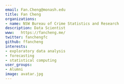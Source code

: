 ```yaml
---
email: Fan.Cheng@monash.edu
title: Fan Cheng
organizations:
- name: NSW Bureau of Crime Statistics and Research
description: Data Scientist
www:   https://fancheng.me/
twitter: fanchengfc
github: ffancheng
interests:
- exploratory data analysis
- forecasting
- statistical computing
user_groups:
- Alumni
image: avatar.jpg
---
```

